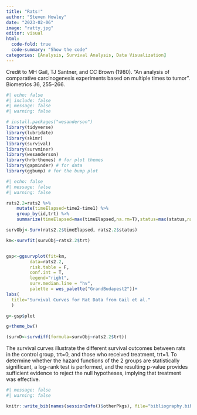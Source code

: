 ```yaml
---
title: "Rats!"
author: "Steven Howley"
date: "2023-02-06"
image: "ratty.jpg"
editor: visual 
html:
  code-fold: true
  code-summary: "Show the code"
categories: [Analysis, Survival Analysis, Data Visualization]
---
```


Credit to MH Gail, TJ Santner, and CC Brown (1980). "An analysis of comparative carcinogenesis experiments based on multiple times to tumor". Biometrics 36, 255--266.

```r
#| echo: false
#| include: false
#| message: false
#| warning: false

# install.packages("wesanderson")
library(tidyverse)
library(lubridate)
library(skimr)
library(survival)
library(survminer)
library(wesanderson)
library(hrbrthemes) # for plot themes
library(gapminder) # for data
library(ggbump) # for the bump plot
```

```r
#| echo: false
#| message: false
#| warning: false

rats2.2=rats2 %>%
    mutate(timeElapsed=time2-time1) %>%
    group_by(id,trt) %>%
    summarize(timeElapsed=max(timeElapsed,na.rm=T),status=max(status,na.rm=T))

survObj<-Surv(rats2.2$timeElapsed, rats2.2$status)

km<-survfit(survObj~rats2.2$trt)


gsp<-ggsurvplot(fit=km,
         data=rats2.2,
         risk.table = F,
         conf.int = T,
         legend="right",
         surv.median.line = "hv",
         palette = wes_palette("GrandBudapest2"))+
labs(
  title="Survival Curves for Rat Data from Gail et al."
  )

g<-gsp$plot

g+theme_bw()

(survD<-survdiff(formula=survObj~rats2.2$trt))
```

The survival curves illustrate the different survival outcomes between rats in the control group, trt=0, and those who received treatment, trt=1. To determine whether the hazard functions of the 2 groups are statistically significant, a log-rank test is performed, and the resulting p-value provides sufficient evidence to reject the null hypotheses, implying that treatment was effective.

```r
#| message: false
#| warning: false

knitr::write_bib(names(sessionInfo()$otherPkgs), file="bibliography.bib")
```